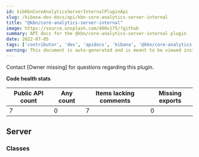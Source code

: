 ```yaml
---
id: kibKbnCoreAnalyticsServerInternalPluginApi
slug: /kibana-dev-docs/api/kbn-core-analytics-server-internal
title: "@kbn/core-analytics-server-internal"
image: https://source.unsplash.com/400x175/?github
summary: API docs for the @kbn/core-analytics-server-internal plugin
date: 2022-07-05
tags: ['contributor', 'dev', 'apidocs', 'kibana', '@kbn/core-analytics-server-internal']
warning: This document is auto-generated and is meant to be viewed inside our experimental, new docs system. Reach out in #docs-engineering for more info.
---
```




Contact [Owner missing] for questions regarding this plugin.

**Code health stats**

| Public API count  | Any count | Items lacking comments | Missing exports |
|-------------------|-----------|------------------------|-----------------|
| 7 | 0 | 7 | 0 |

## Server

### Classes
<DocDefinitionList data={kbnCoreAnalyticsServerInternalObj.server.classes}/>

